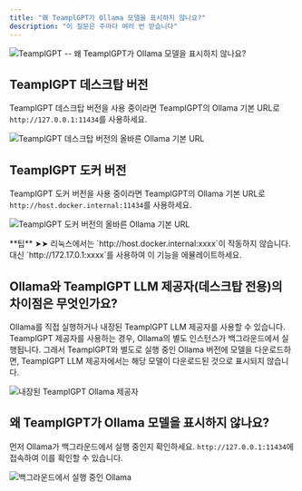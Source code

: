 ```yaml
---
title: "왜 TeamplGPT가 Ollama 모델을 표시하지 않나요?"
description: "이 질문은 주마다 여러 번 받습니다"
---
```



<Image
  src="/images/faq/ollama-models-not-loading/header-image.png"
  height={1080}
  width={1920}
  quality={100}
  alt="TeamplGPT -- 왜 TeamplGPT가 Ollama 모델을 표시하지 않나요?"
/>

## TeamplGPT 데스크탑 버전

TeamplGPT 데스크탑 버전을 사용 중이라면 TeamplGPT의 Ollama 기본 URL로 `http://127.0.0.1:11434`를 사용하세요.

<Image
  src="/images/faq/ollama-models-not-loading/ollama-correct-url.png"
  height={1080}
  width={1920}
  quality={100}
  alt="TeamplGPT 데스크탑 버전의 올바른 Ollama 기본 URL"
/>

## TeamplGPT 도커 버전

TeamplGPT 도커 버전을 사용 중이라면 TeamplGPT의 Ollama 기본 URL로 `http://host.docker.internal:11434`를 사용하세요.

<Image
  src="/images/faq/ollama-models-not-loading/ollama-correct-url-docker.png"
  height={1080}
  width={1920}
  quality={100}
  alt="TeamplGPT 도커 버전의 올바른 Ollama 기본 URL"
/>

<Callout type="info" emoji="️💡">
  **팁** ➤➤ 리눅스에서는 `http://host.docker.internal:xxxx`이 작동하지 않습니다. 대신 `http://172.17.0.1:xxxx`를 사용하여 이 기능을 에뮬레이트하세요.
</Callout>

## Ollama와 TeamplGPT LLM 제공자(데스크탑 전용)의 차이점은 무엇인가요?

Ollama를 직접 실행하거나 내장된 TeamplGPT LLM 제공자를 사용할 수 있습니다. TeamplGPT 제공자를 사용하는 경우, Ollama의 별도 인스턴스가 백그라운드에서 실행됩니다. 그래서 TeamplGPT와 별도로 실행 중인 Ollama 버전에 모델을 다운로드하면, TeamplGPT LLM 제공자에서는 해당 모델이 다운로드된 것으로 표시되지 않습니다.

<Image
  src="/images/faq/ollama-models-not-loading/anythingllm-ollama-provider.png"
  height={1080}
  width={1920}
  quality={100}
  alt="내장된 TeamplGPT Ollama 제공자"
/>

## 왜 TeamplGPT가 Ollama 모델을 표시하지 않나요?

먼저 Ollama가 백그라운드에서 실행 중인지 확인하세요. `http://127.0.0.1:11434`에 접속하여 이를 확인할 수 있습니다.

<Image
  src="/images/faq/ollama-models-not-loading/ollama-running.png"
  height={1080}
  width={1920}
  quality={100}
  alt="백그라운드에서 실행 중인 Ollama"
/>
